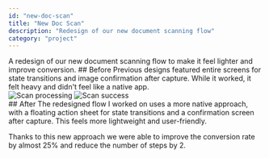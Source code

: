```yaml
---
id: "new-doc-scan"
title: "New Doc Scan"
description: "Redesign of our new document scanning flow"
category: "project"
---
```


<Paragraph>
  A redesign of our new document scanning flow to make it feel lighter and improve conversion.
</Paragraph>

<Paragraph>
  ## Before
  Previous designs featured entire screens for state transitions and image confirmation after capture. While it worked, it felt heavy and didn't feel like a native app.
</Paragraph>

<Paragraph>
  <div className="grid grid-cols-1 md:grid-cols-2 gap-4 rounded-2xl p-4 md:p-8 max-w-full overflow-hidden items-center justify-center bg-cover bg-center bg-no-repeat" style={{
    backgroundImage: "url('/projects/backgrounds/nature-5.jpg')",
    marginBlock: "1rem",
  }}>
    <Image src="/projects/id-doc/scan-processing.png" alt="Scan processing" width={320} height={640} className="w-full h-full object-cover shadow-md" />
    <Image src="/projects/id-doc/scan-success.png" alt="Scan success" width={320} height={640} className="w-full h-full object-cover shadow-md" />
  </div>
</Paragraph>

<Paragraph>
  ## After
  The redesigned flow I worked on uses a more native approach, with a floating action sheet for state transitions and a confirmation screen after capture. This feels more lightweight and user-friendly.

  Thanks to this new approach we were able to improve the conversion rate by almost 25% and reduce the number of steps by 2.
</Paragraph>

<IphoneMockupVideo playbackId="KuJUqzxvuvmZJzvwdjQ6PE200XlHdlQ6as2MMHjvNZ02U" />

